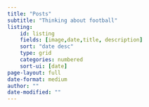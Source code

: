 ```yaml
---
title: "Posts"
subtitle: "Thinking about football"
listing:
    id: listing
    fields: [image,date,title, description]
    sort: "date desc"
    type: grid
    categories: numbered
    sort-ui: [date]
page-layout: full
date-format: medium
author: ""
date-modified: ""
---
```










